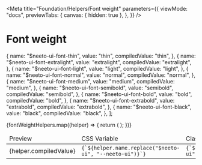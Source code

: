 
<Meta
  title="Foundation/Helpers/Font weight"
  parameters={{
    viewMode: "docs",
    previewTabs: {
      canvas: { hidden: true },
    },
  }}
/>

<style>
  {`
  .story-demo-table tr{
      background: transparent !important;
  }

  `}
</style>

# Font weight

  {
    name: "$neeto-ui-font-thin",
    value: "thin",
    compiledValue: "thin",
  },
  {
    name: "$neeto-ui-font-extralight",
    value: "extralight",
    compiledValue: "extralight",
  },
  {
    name: "$neeto-ui-font-light",
    value: "light",
    compiledValue: "light",
  },
  {
    name: "$neeto-ui-font-normal",
    value: "normal",
    compiledValue: "normal",
  },
  {
    name: "$neeto-ui-font-medium",
    value: "medium",
    compiledValue: "medium",
  },
  {
    name: "$neeto-ui-font-semibold",
    value: "semibold",
    compiledValue: "semibold",
  },
  {
    name: "$neeto-ui-font-bold",
    value: "bold",
    compiledValue: "bold",
  },
  {
    name: "$neeto-ui-font-extrabold",
    value: "extrabold",
    compiledValue: "extrabold",
  },
  {
    name: "$neeto-ui-font-black",
    value: "black",
    compiledValue: "black",
  },
];

<table className="table-auto">
  <thead>
    <tr>
      <td className="border p-2">Preview</td>
      <td className="border p-2">CSS Variable</td>
      <td className="border p-2">Class</td>
    </tr>
  </thead>
  <tbody>
    {fontWeightHelpers.map((helper) => {
      return (
        <tr key={helper.name}>
          <td className="neeto-ui-bg-gray-800 p-2">
            <div className="p-6">
              <div
                className={`w-46 h-18 flex items-center justify-center p-3 rounded-sm neeto-ui-bg-white neeto-ui-text-black ${helper.name.replace(
                  "$neeto-ui",
                  "neeto-ui"
                )}`}
              >
                {helper.compiledValue}
              </div>
            </div>
          </td>
          <td className="border p-2">
            <code>{`${helper.name.replace("$neeto-ui", "--neeto-ui")}`}</code>
          </td>
          <td className="border p-2">
            <div className="flex justify-between">
              <code>{`${helper.name.replace("$neeto-ui", "neeto-ui")}`}</code>
            </div>
          </td>
        </tr>
      );
    })}
  </tbody>
</table>

